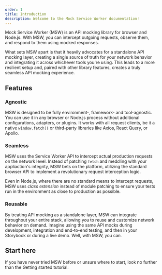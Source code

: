 ```yaml
---
order: 1
title: Introduction
description: Welcome to the Mock Service Worker documentation!
---
```



Mock Service Worker (MSW) is an API mocking library for browser and Node.js. With MSW, you can intercept outgoing requests, observe them, and respond to them using mocked responses.

What sets MSW apart is that it heavily advocates for a standalone API mocking layer, creating a single source of truth for your network behavior and integrating it across whichever tools you're using. This leads to a more resilient setup and, paired with other library features, creates a truly seamless API mocking experience.

<EggheadCourseBanner />

## Features

### Agnostic

MSW is designed to be fully environment-, framework- and tool-agnostic. You can use it in any browser or Node.js process without additional configurations, adapters, or plugins. It works with all request clients, be it a native `window.fetch()` or third-party libraries like Axios, React Query, or Apollo.

### Seamless

MSW uses the Service Worker API to intercept actual production requests on the network level. Instead of patching `fetch` and meddling with your appliaction's integrity, MSW bets on the platform, utilizing the standard browser API to implement a revolutionary request interception logic.

Even in Node.js, where there are no standard means to intercept requests, MSW uses _class extension_ instead of module patching to ensure your tests run in the environment as close to production as possible.

### Reusable

By treating API mocking as a standalone layer, MSW can integrate throughout your entire stack, allowing you to reuse and customize network behavior on demand. Imagine using the same API mocks during development, integration and end-to-end testing, and then in your Storybook or during a live demo. Well, with MSW, you can.

## Start here

If you have never tried MSW before or unsure where to start, look no further than the Getting started tutorial:


<PageCard
  url="/docs/getting-started"
  icon={WindowIcon}
  title="Getting started"
  description="Three steps to get started with Mock Service Worker."
/>
